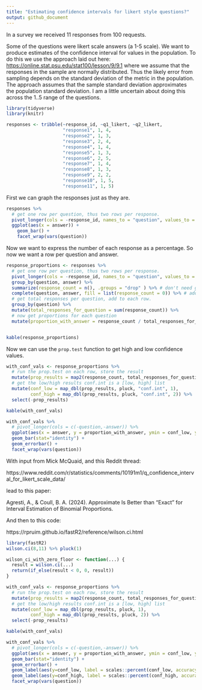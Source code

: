 ```yaml
---
title: "Estimating confidence intervals for likert style questions?"
output: github_document
---
```


In a survey we received 11 responses from 100 requests.

Some of the questions were likert scale answers (a 1-5 scale).  We want to produce estimates of the confidence interval for values in the population. To do this we use the approach laid out here: <https://online.stat.psu.edu/stat100/lesson/9/9.1> where we assume that the responses in the sample are normally distributed. Thus the likely error from sampling depends on the standard deviation of the metric in the population. The approach assumes that the sample standard deviation approximates the population standard deviation.  I am a little uncertain about doing this across the 1..5 range of the questions.

```r
library(tidyverse)
library(knitr)
```

```r
responses <- tribble(~response_id, ~q1_likert, ~q2_likert,
                     "response1", 1, 4,
                     "response2", 1, 3,
                     "response3", 2, 4,
                     "response4", 1, 4,
                     "response5", 1, 3,
                     "response6", 2, 5,
                     "response7", 1, 4,
                     "response8", 1, 3,
                     "response9", 2, 2,
                     "response10", 1, 5,
                     "response11", 1, 5)
```

First we can graph the responses just as they are.

```r
responses %>% 
  # get one row per question, thus two rows per response.
  pivot_longer(cols = -response_id, names_to = "question", values_to = "answer") %>% 
  ggplot(aes(x = answer)) +
    geom_bar() + 
    facet_wrap(vars(question))
```

Now we want to express the number of each response as a percentage. So now we want a row per question and answer.

```r
response_proportions <- responses %>% 
  # get one row per question, thus two rows per response.
  pivot_longer(cols = -response_id, names_to = "question", values_to = "answer") %>% 
  group_by(question, answer) %>% 
  summarize(response_count = n(), .groups = "drop" ) %>% # don't need groups later.
  complete(question, answer, fill = list(response_count = 0)) %>% # add zeros for unseen values
  # get total responses per question, add to each row.
  group_by(question) %>% 
  mutate(total_responses_for_question = sum(response_count)) %>% 
  # now get proportions for each question
  mutate(proportion_with_answer = response_count / total_responses_for_question)


kable(response_proportions)
```

Now we can use the `prop.test` function to get high and low confidence values.

```r

with_conf_vals <- response_proportions %>% 
  # run the prop.test on each row, store the result
  mutate(prop_results = map2(response_count, total_responses_for_question, prop.test, conf.level = .95)) %>% 
  # get the low/high results conf.int is a [low, high] list
  mutate(conf_low = map_dbl(prop_results, pluck, "conf.int", 1), 
         conf_high = map_dbl(prop_results, pluck, "conf.int", 2)) %>% 
  select(-prop_results)

kable(with_conf_vals)

```

```r
with_conf_vals %>% 
  # pivot_longer(cols = c(-question,-answer)) %>% 
  ggplot(aes(x = answer, y = proportion_with_answer, ymin = conf_low, ymax = conf_high)) +
  geom_bar(stat="identity") +
  geom_errorbar() +
  facet_wrap(vars(question))
```

With input from Mick McQuaid, and this Reddit thread:

https://www.reddit.com/r/statistics/comments/10191m1/q_confidence_interval_for_likert_scale_data/

lead to this paper:

Agresti, A., & Coull, B. A. (2024). Approximate Is Better than “Exact” for Interval Estimation of Binomial Proportions.

And then to this code:

https://rpruim.github.io/fastR2/reference/wilson.ci.html

```r
library(fastR2)
wilson.ci(8,11) %>% pluck(1)

```

```r
wilson_ci_with_zero_floor <- function(...) {
  result = wilson.ci(...)
  return(if_else(result < 0, 0, result))
}
```


```r

with_conf_vals <- response_proportions %>% 
  # run the prop.test on each row, store the result
  mutate(prop_results = map2(response_count, total_responses_for_question, wilson_ci_with_zero_floor, conf.level = .95)) %>% 
  # get the low/high results conf.int is a [low, high] list
  mutate(conf_low = map_dbl(prop_results, pluck, 1), 
         conf_high = map_dbl(prop_results, pluck, 2)) %>% 
  select(-prop_results)

kable(with_conf_vals)

```

```r
with_conf_vals %>% 
  # pivot_longer(cols = c(-question,-answer)) %>% 
  ggplot(aes(x = answer, y = proportion_with_answer, ymin = conf_low, ymax = conf_high)) +
  geom_bar(stat="identity") +
  geom_errorbar() +
  geom_label(aes(y=conf_low, label = scales::percent(conf_low, accuracy = 1)), nudge_y=-0.05) + 
  geom_label(aes(y=conf_high, label = scales::percent(conf_high, accuracy = 1)), nudge_y=+0.05) + 
  facet_wrap(vars(question))
```


